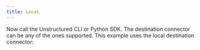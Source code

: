 ```yaml
---
title: Local
---
```



<NewDocument />


<SharedContentLocal/>
<SharedAPIKeyURL/>

Now call the Unstructured CLI or Python SDK. The destination connector can be any of the ones supported. This example uses the local destination connector:


<CodeGroup>

  <LocalAPISh />

  <LocalAPIPyV2 />

  <LocalAPIPyV1 />

</CodeGroup>